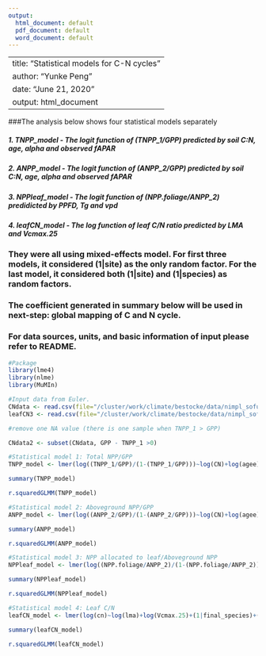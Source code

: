 ```yaml
---
output:
  html_document: default
  pdf_document: default
  word_document: default
---
```


---
title: "Statistical models for C-N cycles"
author: "Yunke Peng"
date: "June 21, 2020"
output: html_document
---

###The analysis below shows four statistical models separately

##### 1. TNPP_model - The logit function of (TNPP_1/GPP) predicted by soil C:N, age, alpha and observed fAPAR

##### 2. ANPP_model - The logit function of (ANPP_2/GPP) predicted by soil C:N, age, alpha and observed fAPAR

##### 3. NPPleaf_model - The logit function of (NPP.foliage/ANPP_2) predidicted by PPFD, Tg and vpd

##### 4. leafCN_model - The log function of leaf C/N ratio predicted by LMA and Vcmax.25

### They were all using mixed-effects model. For first three models, it considered (1|site) as the only random factor. For the last model, it considered both (1|site) and (1|species) as random factors.

### The coefficient generated in summary below will be used in next-step: global mapping of C and N cycle.

### For data sources, units, and basic information of input please refer to README.

```r
#Package
library(lme4)
library(nlme)
library(MuMIn)

#Input data from Euler.
CNdata <- read.csv(file="/cluster/work/climate/bestocke/data/nimpl_sofun_inputs/sites/NPP.csv")
leafCN3 <- read.csv(file="/cluster/work/climate/bestocke/data/nimpl_sofun_inputs/sites/leafCN.csv")

#remove one NA value (there is one sample when TNPP_1 > GPP)

CNdata2 <- subset(CNdata, GPP - TNPP_1 >0)

#Statistical model 1: Total NPP/GPP
TNPP_model <- lmer(log((TNPP_1/GPP)/(1-(TNPP_1/GPP)))~log(CN)+log(agee)+alpha+observedfAPAR+(1|site),data=CNdata2)

summary(TNPP_model)

r.squaredGLMM(TNPP_model)

#Statistical model 2: Aboveground NPP/GPP
ANPP_model <- lmer(log((ANPP_2/GPP)/(1-(ANPP_2/GPP)))~log(CN)+log(agee)+alpha+observedfAPAR+(1|site),data=CNdata)

summary(ANPP_model)

r.squaredGLMM(ANPP_model)

#Statistical model 3: NPP allocated to leaf/Aboveground NPP
NPPleaf_model <- lmer(log((NPP.foliage/ANPP_2)/(1-(NPP.foliage/ANPP_2)))~log(PPFD)+Tg+log(vpd)+(1|site),data=CNdata)

summary(NPPleaf_model)

r.squaredGLMM(NPPleaf_model)

#Statistical model 4: Leaf C/N 
leafCN_model <- lmer(log(cn)~log(lma)+log(Vcmax.25)+(1|final_species)+(1|sites),data=leafCN3)

summary(leafCN_model)

r.squaredGLMM(leafCN_model)

```

 
